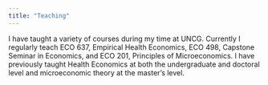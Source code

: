 ```yaml
---
title: "Teaching"
---
```


I have taught a variety of courses during my time at UNCG. Currently I regularly teach ECO 637, Empirical Health Economics, ECO 498, Capstone Seminar in Economics, and ECO 201, Principles of Microeconomics. I have previously taught Health Economics at both the undergraduate and doctoral level and microeconomic theory at the master's level.

<!-- ## ECO 201 - Principles of Microeconomics -->

<!-- ## ECO 390 - Health Economics -->

<!-- ## ECO 642 - Micro Theory II -->

<!-- ## ECO 637 - Empirical Health Economics -->

<!-- ## ECO 737 - Health Economics -->
